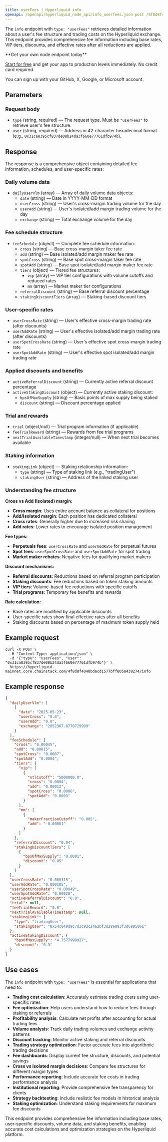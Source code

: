```yaml
---
title: userFees | Hyperliquid info
openapi: /openapi/hyperliquid_node_api/info_userfees.json post /4f8d8f4040bdacd1577bff8058438274/info
---
```


The `info` endpoint with `type: "userFees"` retrieves detailed information about a user's fee structure and trading costs on the Hyperliquid exchange. This endpoint provides comprehensive fee information including base rates, VIP tiers, discounts, and effective rates after all reductions are applied.

<Check>
**Get your own node endpoint today**

[Start for free](https://console.chainstack.com/) and get your app to production levels immediately. No credit card required.

You can sign up with your GitHub, X, Google, or Microsoft account.
</Check>

## Parameters

### Request body

* `type` (string, required) — The request type. Must be `"userFees"` to retrieve user's fee structure.
* `user` (string, required) — Address in 42-character hexadecimal format (e.g., `0x31ca8395cf837de08b24da3f660e77761dfb974b`).

## Response

The response is a comprehensive object containing detailed fee information, schedules, and user-specific rates:

### Daily volume data

* `dailyUserVlm` (array) — Array of daily volume data objects:
  * `date` (string) — Date in YYYY-MM-DD format
  * `userCross` (string) — User's cross-margin trading volume for the day
  * `userAdd` (string) — User's isolated/add margin trading volume for the day
  * `exchange` (string) — Total exchange volume for the day

### Fee schedule structure

* `feeSchedule` (object) — Complete fee schedule information:
  * `cross` (string) — Base cross-margin taker fee rate
  * `add` (string) — Base isolated/add margin maker fee rate
  * `spotCross` (string) — Base spot cross-margin taker fee rate
  * `spotAdd` (string) — Base spot isolated/add margin maker fee rate
  * `tiers` (object) — Tiered fee structures:
    * `vip` (array) — VIP tier configurations with volume cutoffs and reduced rates
    * `mm` (array) — Market maker tier configurations
  * `referralDiscount` (string) — Base referral discount percentage
  * `stakingDiscountTiers` (array) — Staking-based discount tiers

### User-specific rates

* `userCrossRate` (string) — User's effective cross-margin trading rate (after discounts)
* `userAddRate` (string) — User's effective isolated/add margin trading rate (after discounts)
* `userSpotCrossRate` (string) — User's effective spot cross-margin trading rate
* `userSpotAddRate` (string) — User's effective spot isolated/add margin trading rate

### Applied discounts and benefits

* `activeReferralDiscount` (string) — Currently active referral discount percentage
* `activeStakingDiscount` (object) — Currently active staking discount:
  * `bpsOfMaxSupply` (string) — Basis points of max supply being staked
  * `discount` (string) — Discount percentage applied

### Trial and rewards

* `trial` (object/null) — Trial program information (if applicable)
* `feeTrialReward` (string) — Rewards from fee trial programs
* `nextTrialAvailableTimestamp` (integer/null) — When next trial becomes available

### Staking information

* `stakingLink` (object) — Staking relationship information:
  * `type` (string) — Type of staking link (e.g., "tradingUser")
  * `stakingUser` (string) — Address of the linked staking user

### Understanding fee structure

**Cross vs Add (Isolated) margin:**
- **Cross margin**: Uses entire account balance as collateral for positions
- **Add/Isolated margin**: Each position has dedicated collateral
- **Cross rates**: Generally higher due to increased risk sharing
- **Add rates**: Lower rates to encourage isolated position management

**Fee types:**
- **Perpetuals fees**: `userCrossRate` and `userAddRate` for perpetual futures
- **Spot fees**: `userSpotCrossRate` and `userSpotAddRate` for spot trading
- **Market maker rebates**: Negative fees for qualifying market makers

**Discount mechanisms:**
- **Referral discounts**: Reductions based on referral program participation
- **Staking discounts**: Fee reductions based on token staking amounts
- **VIP tiers**: Volume-based fee reductions with specific cutoffs
- **Trial programs**: Temporary fee benefits and rewards

**Rate calculation:**
- Base rates are modified by applicable discounts
- User-specific rates show final effective rates after all benefits
- Staking discounts based on percentage of maximum token supply held

## Example request

```shell Shell
curl -X POST \
  -H "Content-Type: application/json" \
  -d '{"type": "userFees", "user": "0x31ca8395cf837de08b24da3f660e77761dfb974b"}' \
  https://hyperliquid-mainnet.core.chainstack.com/4f8d8f4040bdacd1577bff8058438274/info
```

## Example response

```json
{
  "dailyUserVlm": [
    {
      "date": "2025-05-23",
      "userCross": "0.0",
      "userAdd": "0.0", 
      "exchange": "2852367.0770729999"
    }
  ],
  "feeSchedule": {
    "cross": "0.00045",
    "add": "0.00015",
    "spotCross": "0.0007",
    "spotAdd": "0.0004",
    "tiers": {
      "vip": [
        {
          "ntlCutoff": "5000000.0",
          "cross": "0.0004",
          "add": "0.00012",
          "spotCross": "0.0006",
          "spotAdd": "0.0003"
        }
      ],
      "mm": [
        {
          "makerFractionCutoff": "0.005",
          "add": "-0.00001"
        }
      ]
    },
    "referralDiscount": "0.04",
    "stakingDiscountTiers": [
      {
        "bpsOfMaxSupply": "0.0001",
        "discount": "0.05"
      }
    ]
  },
  "userCrossRate": "0.000315",
  "userAddRate": "0.000105",
  "userSpotCrossRate": "0.00049",
  "userSpotAddRate": "0.00028",
  "activeReferralDiscount": "0.0",
  "trial": null,
  "feeTrialReward": "0.0",
  "nextTrialAvailableTimestamp": null,
  "stakingLink": {
    "type": "tradingUser",
    "stakingUser": "0x54c049d9c7d3c92c2462bf3d28e083f3d6805061"
  },
  "activeStakingDiscount": {
    "bpsOfMaxSupply": "4.7577998927",
    "discount": "0.3"
  }
}
```

## Use cases

The `info` endpoint with `type: "userFees"` is essential for applications that need to:

* **Trading cost calculation**: Accurately estimate trading costs using user-specific rates
* **Fee optimization**: Help users understand how to reduce fees through staking or referrals
* **Profitability analysis**: Calculate net profits after accounting for actual trading fees
* **Volume analysis**: Track daily trading volumes and exchange activity patterns
* **Discount tracking**: Monitor active staking and referral discounts
* **Trading strategy optimization**: Factor accurate fees into algorithmic trading decisions
* **Fee dashboards**: Display current fee structure, discounts, and potential savings
* **Cross vs isolated margin decisions**: Compare fee structures for different margin types
* **Performance reporting**: Include accurate fee costs in trading performance analysis
* **Institutional reporting**: Provide comprehensive fee transparency for clients
* **Strategy backtesting**: Include realistic fee models in historical analysis
* **Staking optimization**: Understand staking requirements for maximum fee discounts

This endpoint provides comprehensive fee information including base rates, user-specific discounts, volume data, and staking benefits, enabling accurate cost calculations and optimization strategies on the Hyperliquid platform.
